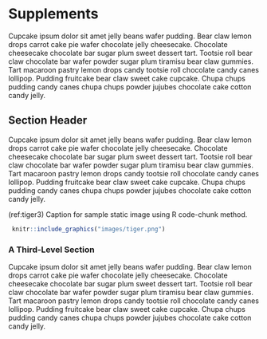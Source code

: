 # Supplements {#chapter2}
Cupcake ipsum dolor sit amet jelly beans wafer pudding. Bear claw lemon drops carrot cake pie wafer chocolate jelly cheesecake. Chocolate cheesecake chocolate bar sugar plum sweet dessert tart. Tootsie roll bear claw chocolate bar wafer powder sugar plum tiramisu bear claw gummies. Tart macaroon pastry lemon drops candy tootsie roll chocolate candy canes lollipop. Pudding fruitcake bear claw sweet cake cupcake. Chupa chups pudding candy canes chupa chups powder jujubes chocolate cake cotton candy jelly.

## Section Header {- #section-header}
Cupcake ipsum dolor sit amet jelly beans wafer pudding. Bear claw lemon drops carrot cake pie wafer chocolate jelly cheesecake. Chocolate cheesecake chocolate bar sugar plum sweet dessert tart. Tootsie roll bear claw chocolate bar wafer powder sugar plum tiramisu bear claw gummies. Tart macaroon pastry lemon drops candy tootsie roll chocolate candy canes lollipop. Pudding fruitcake bear claw sweet cake cupcake. Chupa chups pudding candy canes chupa chups powder jujubes chocolate cake cotton candy jelly.

(ref:tiger3) Caption for sample static image using R code-chunk method.

```r
 knitr::include_graphics("images/tiger.png")
```

### A Third-Level Section {-}
Cupcake ipsum dolor sit amet jelly beans wafer pudding. Bear claw lemon drops carrot cake pie wafer chocolate jelly cheesecake. Chocolate cheesecake chocolate bar sugar plum sweet dessert tart. Tootsie roll bear claw chocolate bar wafer powder sugar plum tiramisu bear claw gummies. Tart macaroon pastry lemon drops candy tootsie roll chocolate candy canes lollipop. Pudding fruitcake bear claw sweet cake cupcake. Chupa chups pudding candy canes chupa chups powder jujubes chocolate cake cotton candy jelly.
